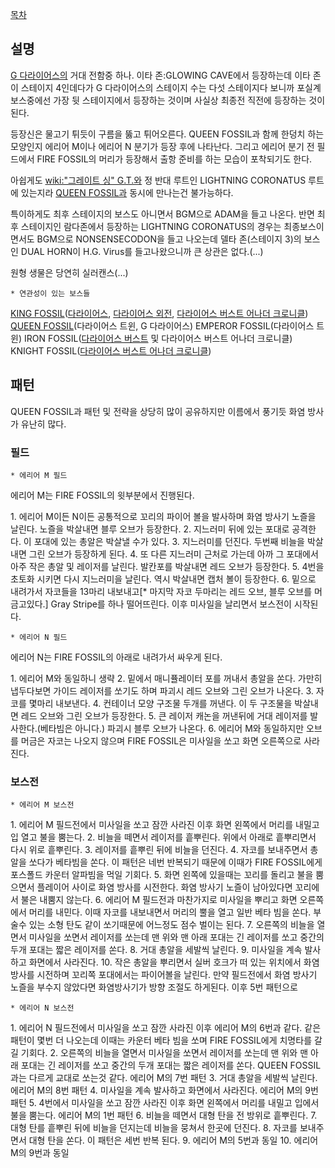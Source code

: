 [[목차]]
== 설명 ==
[[G 다라이어스]]의 거대 전함중 하나.
이타 존:GLOWING CAVE에서 등장하는데 이타 존이 스테이지 4인데다가 G 다라이어스의 스테이지 수는 다섯 스테이지다 보니까 포실계 보스중에선 가장 뒷 스테이지에서 등장하는 것이며 사실상 최종전 직전에 등장하는 것이 된다.

등장신은 물고기 튀듯이 구름을 뚫고 튀어오른다. QUEEN FOSSIL과 함께 한덩치 하는 모양인지 에리어 M이나 에리어 N 분기가 등장 후에 나타난다.
그리고 에리어 분기 전 필드에서 FIRE FOSSIL의 머리가 등장해서 출항 준비를 하는 모습이 포착되기도 한다.

아쉽게도 [[wiki:"그레이트 싱" G.T.]]와 정 반대 루트인 LIGHTNING CORONATUS 루트에 있는지라 [[QUEEN FOSSIL]]과 동시에 만나는건 불가능하다. 

특이하게도 최후 스테이지의 보스도 아니면서 BGM으로 ADAM을 들고 나온다.
반면 최후 스테이지인 람다존에서 등장하는 LIGHTNING CORONATUS의 경우는 최종보스이면서도 BGM으로 NONSENSECODON을 들고 나오는데 델타 존(스테이지 3)의 보스인 DUAL HORN이 H.G. Virus를 들고나왔으니까 큰 상관은 없다.(...)

원형 생물은 당연히 실러캔스(...)
 * 연관성이 있는 보스들
[[KING FOSSIL]]([[다라이어스]], [[다라이어스 외전]], [[다라이어스 버스트 어나더 크로니클]])
[[QUEEN FOSSIL]](다라이어스 트윈, G 다라이어스)
EMPEROR FOSSIL(다라이어스 트윈)
IRON FOSSIL([[다라이어스 버스트]] 및 다라이어스 버스트 어나더 크로니클)
KNIGHT FOSSIL([[다라이어스 버스트 어나더 크로니클]])
== 패턴 ==
QUEEN FOSSIL과 패턴 및 전략을 상당히 많이 공유하지만 이름에서 풍기듯 화염 방사가 유난히 많다.
=== 필드 ===
 * 에리어 M 필드
에리어 M는 FIRE FOSSIL의 윗부분에서 진행된다.

1. 에리어 M이든 N이든 공통적으로 꼬리의 파이어 볼을 발사하며 화염 방사기 노즐을 날린다. 노즐을 박살내면 블루 오브가 등장한다.
2. 지느러미 뒤에 있는 포대로 공격한다. 이 포대에 있는 총알은 박살낼 수가 있다.
3. 지느러미를 던진다. 두번째 비늘을 박살내면 그린 오브가 등장하게 된다.
4. 또 다른 지느러미 근처로 가는데 아까 그 포대에서 아주 작은 총알 및 레이저를 날린다. 발칸포를 박살내면 레드 오브가 등장한다.
5. 4번을 초토화 시키면 다시 지느러미을 날린다. 역시 박살내면 캡처 볼이 등장한다.
6. 밑으로 내려가서 자코들을 13마리 내보내고[* 마지막 자코 두마리는 레드 오브, 블루 오브를 머금고있다.] Gray Stripe를 하나 떨어뜨린다. 이후 미사일을 날리면서 보스전이 시작된다.
 * 에리어 N 필드
에리어 N는 FIRE FOSSIL의 아래로 내려가서 싸우게 된다.

1. 에리어 M와 동일하니 생략
2. 밑에서 매니퓰레이터 포를 꺼내서 총알을 쏜다. 가만히 냅두다보면 가이드 레이저를 쏘기도 하며 파괴시 레드 오브와 그린 오브가 나온다.
3. 자코를 몇마리 내보낸다.
4. 컨테이너 모양 구조물 두개를 꺼낸다. 이 두 구조물을 박살내면  레드 오브와 그린 오브가 등장한다.
5. 큰 레이저 캐논을 꺼낸뒤에 거대 레이저를 발사한다.(베타빔은 아니다.) 파괴시 블루 오브가 나온다.
6. 에리어 M와 동일하지만 오브를 머금은 자코는 나오지 않으며 FIRE FOSSIL은 미사일을 쏘고 화면 오른쪽으로 사라진다.
=== 보스전 ===
 * 에리어 M 보스전
1. 에리어 M 필드전에서 미사일을 쏘고 잠깐 사라진 이후 화면 왼쪽에서 머리를 내밀고 입 열고 불을 뿜는다.
2. 비늘을 떼면서 레이저를 흩뿌린다. 위에서 아래로 흩뿌리면서 다시 위로 흩뿌린다.
3. 레이저를 흩뿌린 뒤에 비늘을 던진다.
4. 자코를 보내주면서 총알을 쏘다가 베타빔을 쏜다. 이 패턴은 네번 반복되기 때문에 이때가 FIRE FOSSIL에게 포스폴드 카운터 알파빔을 먹일 기회다.
5. 화면 왼쪽에 있을때는 꼬리를 돌리고 불을 뿜으면서 플레이어 사이로 화염 방사를 시전한다. 화염 방사기 노즐이 남아있다면 꼬리에서 불은 내뿜지 않는다.
6. 에리어 M 필드전과 마찬가지로 미사일을 뿌리고 화면 오른쪽에서 머리를 내민다. 이때 자코를 내보내면서 머리의 뿔을 열고 일반 베타 빔을 쏜다. 부술수 있는 소형 탄도 같이 쏘기때문에 어느정도 점수 벌이는 된다.
7. 오른쪽의 비늘을 열면서 미사일을 쏘면서 레이저를 쏘는데 맨 위와 맨 아래 포대는 긴 레이저를 쏘고 중간의 두개 포대는 짧은 레이저를 쏜다.
8. 거대 총알을 세발씩 날린다.
9. 미사일을 계속 발사하고 화면에서 사라진다.
10. 작은 총알을 뿌리면서 실버 호크가 떠 있는 위치에서 화염방사를 시전하며 꼬리쪽 포대에서는 파이어볼을 날린다. 만약 필드전에서 화염 방사기 노즐을 부수지 않았다면 화염방사기가 방향 조절도 하게된다. 이후 5번 패턴으로
 * 에리어 N 보스전
1. 에리어 N 필드전에서 미사일을 쏘고 잠깐 사라진 이후 에리어 M의 6번과 같다. 같은 패턴이 몇번 더 나오는데 이때는 카운터 베타 빔을 쏘며 FIRE FOSSIL에게 치명타를 갈길 기회다.
2. 오른쪽의 비늘을 열면서 미사일을 쏘면서 레이저를 쏘는데 맨 위와 맨 아래 포대는 긴 레이저를 쏘고 중간의 두개 포대는 짧은 레이저를 쏜다. QUEEN FOSSIL과는 다르게 교대로 쏘는것 같다. 에리어 M의 7번 패턴
3. 거대 총알을 세발씩 날린다. 에리어 M의 8번 패턴
4. 미사일을 계속 발사하고 화면에서 사라진다. 에리어 M의 9번 패턴
5. 4번에서 미사일을 쏘고 잠깐 사라진 이후 화면 왼쪽에서 머리를 내밀고 입에서 불을 뿜는다. 에리어 M의 1번 패턴
6. 비늘을 떼면서 대형 탄을 전 방위로 흩뿌린다.
7. 대형 탄를 흩뿌린 뒤에 비늘을 던지는데 비늘을 뭉쳐서 한곳에 던진다.
8. 자코를 보내주면서 대형 탄을 쏜다. 이 패턴은 세번 반복 된다.
9. 에리어 M의 5번과 동일
10. 에리어 M의 9번과 동일
